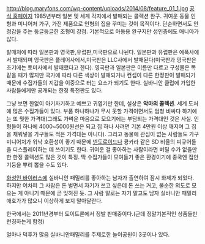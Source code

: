 http://blog.maryfons.com/wp-content/uploads/2014/08/feature_01_1.jpg
[http://sylvanianfamilies.co.kr/ 공식 홈페이지]
1985년부터 일본 및 세계 각지에서 발매되는 콜렉션 완구. 귀여운 동물 인형과 미니어처 가구, 가전 제품으로 인형의 집을 꾸미는 것이 목적이다. 단순하면서도 안정감을 주는 둥글둥글한 조형이 강점. 기본적으로 아동용 완구지만 성인층에도 매니아가 많다.

발매처에 따라 일본판과 영국판,유럽판,미국판으로 나뉜다. 일본판과 유럽판은 에폭사에서 발매되며 영국판은 플레어사에서,미국판은 LLC사에서 발매된다(미국판과 영국판은 초기에는 토미사에서 발매했다고 한다). 영국판과 일본판은 이름만 다르고 구성물은 똑같을 때가 많지만 국가에 따라 다른 색상이 발매되거나 컨셉이 다른 한정판이 발매되기 때문에 수집가들의 지갑을 이중으로 터는 요소가 되기도 한다. 실바니안 클럽에 가입한 사람들에게만 공개되는 한정 특전판도 있다.

그냥 보면 한없이 아기자기하고 예쁘고 귀엽기만 한데, 실상은 '''악마의 콜렉션'''. 세계 도처에 많은 수집가들이 있다. 부품 하나하나가 무시 못할 가격이면서도 엄청 비싸다 하기에는 또 뭣한 가격대(그래도 가벼운 마음으로 모으기에는 부담되는 가격대인 것은 사실. 인형들이 하나에 4000~5000원선은 되고 집 하나 사려면 기본 4만원 이상 깨지며 그 집을 채워넣을 가구들도 적은 가격대는 아니다). 그리고 동물에 관심이 없는 사람들도 가구 미니어처가 워낙 호환성이 좋기 때문에 [[넨도로이드]]나 큥카라 같은 SD 비율의 피규어들을 디스플레이하는 데 쓰이기도 한다. 귀여운 걸 좋아하는 사람이라면 버틸 수가 없을만한 한정 콜렉션도 많은 것이 특징. 딱 수집가들이 모여들기 좋은 환경이기에 종국엔 집안 기둥을 뿌리 뽑을 수도 있다.

[[화성인 바이러스]]에 실바니안 패밀리를 좋아하는 남자가 출연하여 잠시 화제가 되었다. 하지만 어차피 그 사람은 돈 벌면서 자기가 쓰고 싶은데 돈 쓰는 거고, 불순한 의도로 모으는 게 아니기 때문에 곧 잊혀진 듯. 그 사람 말로는 자기 말고도 남자 실바니안 패밀리 애호가가 많으니 이상하게 보지 말아달란다.

한국에서는 2011년경부터 토이트론에서 정발 판매중이다.(근데 정말기본적인 상품들만 런칭하는게 함정)
 
얼마나 덕후가 많음 실바니안패밀리를 주제로한 놀이공원이 3곳이나 있다.
